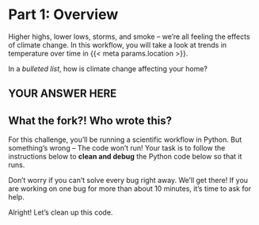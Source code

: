 # Part 1: Overview

Higher highs, lower lows, storms, and smoke -- we're all feeling the effects of climate change. In this workflow, you will take a look at trends in temperature over time in {{< meta params.location >}}.


::: {.callout-discuss}
In a *bulleted list*, how is climate change affecting your home? 
:::

::: {.content-visible when-format="ipynb"}
:::: {.cell .markdown}
# YOUR ANSWER HERE
::::
:::

## What the fork?! Who wrote this?

For this challenge, you'll be running a scientific workflow in Python. But something's wrong -- The code won't run! Your task is to follow the instructions below to **clean and debug** the Python code below so that it runs.

::: {.callout-tip}
Don't worry if you can't solve every bug right away. We'll get there! If you are working on one bug for more than about 10 minutes, it's time to ask for help. 
:::

Alright! Let's clean  up this code. 

